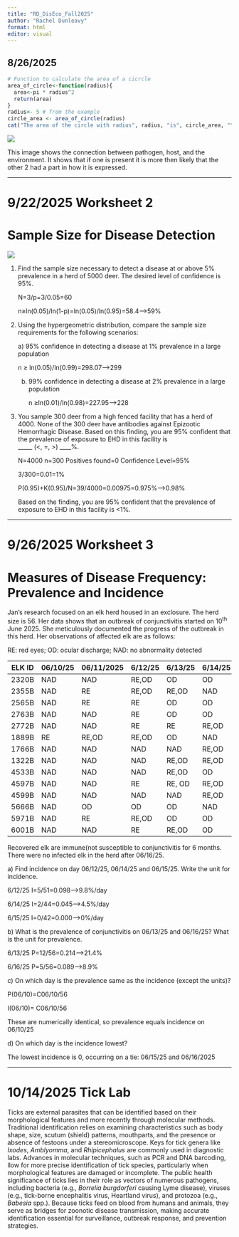 ```yaml
---
title: "RD_DisEco_Fall2025"
author: "Rachel Dunleavy"
format: html
editor: visual
---
```


## **8/26/2025**

```r
# Function to calculate the area of a cicrcle
area_of_circle<-function(radius){
  area<-pi * radius^2
  return(area)
}
radius<- 5 # from the example
circle_area <- area_of_circle(radius)
cat("The area of the circle with radius", radius, "is", circle_area, "\n")
```

![](images/clipboard-2483839587.png)

This image shows the connection between pathogen, host, and the environment. It shows that if one is present it is more then likely that the other 2 had a part in how it is expressed.

------------------------------------------------------------------------

# 9/22/2025 Worksheet 2

# Sample Size for Disease Detection

![](images/ss_table.png)

1.  Find the sample size necessary to detect a disease at or above 5% prevalence in a herd of 5000 deer. The desired level of confidence is 95%.

    N=3/p=3/0.05=60

    n≥ln(0.05)/ln(1-p)=ln(0.05)/ln(0.95)=58.4--\>59%

2.  Using the hypergeometric distribution, compare the sample size requirements for the following scenarios:

    a\) 95% confidence in detecting a disease at 1% prevalence in a large population

    n ≥ ln(0.05)/ln(0.99)=298.07--\>299\

    b)  99% confidence in detecting a disease at 2% prevalence in a large population

        n ≥ln(0.01)/ln(0.98)=227.95--\>228

3.  You sample 300 deer from a high fenced facility that has a herd of 4000. None of the 300 deer have antibodies against Epizootic Hemorrhagic Disease. Based on this finding, you are 95% confident that the prevalence of exposure to EHD in this facility is\
    \_\_\_\_\_ (\<, =, \>) \_\_\_\_%.

    N=4000 n=300 Positives found=0 Confidence Level=95%

    3/300=0.01=1%

    P(0.95)+K(0.95)/N=39/4000=0.00975=0.975%--\>0.98%

    Based on the finding, you are 95% confident that the prevalence of exposure to EHD in this facility is \<1%.

------------------------------------------------------------------------

# 9/26/2025 Worksheet 3

# Measures of Disease Frequency: Prevalence and Incidence

Jan’s research focused on an elk herd housed in an exclosure. The herd size is 56. Her data shows that an outbreak of conjunctivitis started on 10^th^ June 2025. She meticulously documented the progress of the outbreak in this herd. Her observations of affected elk are as follows:

RE: red eyes; OD: ocular discharge; NAD: no abnormality detected

| ELK ID | 06/10/25 | 06/11/2025 | 6/12/25 | 6/13/25 | 6/14/25 | 06/15/25 | 6/16/25 |
|--------|----------|------------|---------|---------|---------|----------|---------|
| 2320B  | NAD      | NAD        | RE,OD   | OD      | OD      | OD       | OD      |
| 2355B  | NAD      | RE         | RE,OD   | RE,OD   | NAD     | NAD      | NAD     |
| 2565B  | NAD      | RE         | RE      | OD      | OD      | NAD      | NAD     |
| 2763B  | NAD      | NAD        | RE      | OD      | OD      | NAD      | NAD     |
| 2772B  | NAD      | NAD        | RE      | RE      | RE,OD   | NAD      | NAD     |
| 1889B  | RE       | RE,OD      | RE,OD   | OD      | NAD     | NAD      | NAD     |
| 1766B  | NAD      | NAD        | NAD     | NAD     | RE,OD   | OD       | OD      |
| 1322B  | NAD      | NAD        | NAD     | RE,OD   | RE,OD   | OD       | OD      |
| 4533B  | NAD      | NAD        | NAD     | RE,OD   | OD      | OD       | OD      |
| 4597B  | NAD      | NAD        | RE      | RE, OD  | RE,OD   | OD       | NAD     |
| 4599B  | NAD      | NAD        | NAD     | NAD     | RE,OD   | RE,OD    | OD      |
| 5666B  | NAD      | OD         | OD      | OD      | NAD     | NAD      | NAD     |
| 5971B  | NAD      | RE         | RE,OD   | OD      | OD      | OD       | NAD     |
| 6001B  | NAD      | NAD        | RE      | RE,OD   | OD      | OD       | NAD     |

Recovered elk are immune(not susceptible to conjunctivitis for 6 months. There were no infected elk in the herd after 06/16/25.

a\) Find incidence on day 06/12/25, 06/14/25 and 06/15/25. Write the unit for incidence.

6/12/25 I=5/51=0.098--\>9.8%/day

6/14/25 I=2/44=0.045--\>4.5%/day

6/15/25 I=0/42=0.000--\>0%/day

b\) What is the prevalence of conjunctivitis on 06/13/25 and 06/16/25? What is the unit for prevalence. 

6/13/25 P=12/56=0.214--\>21.4%

6/16/25 P=5/56=0.089--\>8.9%

c\) On which day is the prevalence same as the incidence (except the units)?

P(06/10)=C06/10/56

I(06/10)= C06/10/56

These are numerically identical, so prevalence equals incidence on 06/10/25

d\) On which day is the incidence lowest? 

The lowest incidence is 0, occurring on a tie: 06/15/25 and 06/16/2025

------------------------------------------------------------------------

# 10/14/2025 Tick Lab

Ticks are external parasites that can be identified based on their morphological features and more recently through molecular methods. Traditional identification relies on examining characteristics such as body shape, size, scutum (shield) patterns, mouthparts, and the presence or absence of festoons under a stereomicroscope. Keys for tick genera like *Ixodes*, *Amblyomma*, and *Rhipicephalus* are commonly used in diagnostic labs. Advances in molecular techniques, such as PCR and DNA barcoding, llow for more precise identification of tick species, particularly when morphological features are damaged or incomplete. The public health significance of ticks lies in their role as vectors of numerous pathogens, including bacteria (e.g., *Borrelia burgdorferi* causing Lyme disease), viruses (e.g., tick-borne encephalitis virus, Heartland virus), and protozoa (e.g., *Babesia* spp.). Because ticks feed on blood from humans and animals, they serve as bridges for zoonotic disease transmission, making accurate identification essential for surveillance, outbreak response, and prevention strategies.

##### 
